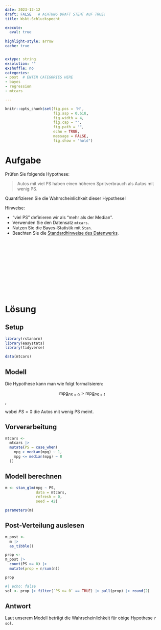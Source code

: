 ```yaml
---
date: 2023-12-12 
draft: FALSE   # ACHTUNG DRAFT STEHT AUF TRUE!
title: Wskt-Schluckspecht 

execute: 
  eval: true 
  
highlight-style: arrow 
cache: true


extype: string
exsolution: ""
exshuffle: no
categories:
- post  # ENTER CATEGORIES HERE
- bayes
- regression
- mtcars

---
```









```r
knitr::opts_chunk$set(fig.pos = 'H',
                      fig.asp = 0.618,
                      fig.width = 4,
                      fig.cap = "", 
                      fig.path = "",
                      echo = TRUE, 
                      message = FALSE,
                      fig.show = "hold")
```







# Aufgabe


Prüfen Sie folgende Hypothese:

>    Autos mit viel PS haben einen höheren Spritverbrauch als Autos mit wenig PS.


Quantifizieren Sie die Wahrscheinlichkeit dieser Hypothese!

Hinweise:

- "viel PS" definieren wir als "mehr als der Median".
- Verwenden Sie den Datensatz `mtcars`.
- Nutzen Sie die Bayes-Statistik mit `Stan`. 
- Beachten Sie die [Standardhinweise des Datenwerks](https://datenwerk.netlify.app/hinweise).


</br>
</br>
</br>
</br>
</br>
</br>
</br>
</br>
</br>
</br>

# Lösung


## Setup

```r
library(rstanarm)
library(easystats)
library(tidyverse)
```

```r
data(mtcars)
```


## Modell

Die Hypothese kann man wie folgt formalisieren:

$$\text{mpg}_{PS=0} > \text{mpg}_{PS=1}$$,

wobei $PS=0$ die Autos mit wenig PS meint.


## Vorverarbeitung


```r
mtcars <-
  mtcars |> 
  mutate(PS = case_when(
    mpg > median(mpg) ~ 1,
    mpg <= median(mpg) ~ 0
  ))
```


## Modell berechnen

```r
m <- stan_glm(mpg ~ PS,
              data = mtcars,
              refresh = 0,
              seed = 42)
```


```r
parameters(m)
```




## Post-Verteilung auslesen

```r
m_post <-
  m |>
  as_tibble()

prop <- 
m_post |> 
  count(PS >= 0) |> 
  mutate(prop = n/sum(n))

prop
```


```r
#| echo: false
sol <- prop |> filter(`PS >= 0` == TRUE) |> pull(prop) |> round(2)
```


## Antwort

Laut unserem Modell beträgt die Wahrscheinlichkeit für obige Hypothese `r sol`.
